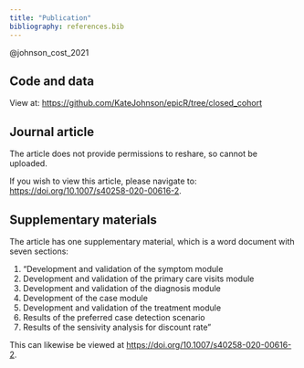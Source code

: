 ```yaml
---
title: "Publication"
bibliography: references.bib
---
```


@johnson_cost_2021

## Code and data

View at: <https://github.com/KateJohnson/epicR/tree/closed_cohort>

## Journal article

The article does not provide permissions to reshare, so cannot be uploaded.

If you wish to view this article, please navigate to: <https://doi.org/10.1007/s40258-020-00616-2>.

## Supplementary materials

The article has one supplementary material, which is a word document with seven sections:

1. "Development and validation of the symptom module
2. Development and validation of the primary care visits module
3. Development and validation of the diagnosis module
4. Development of the case module
5. Development and validation of the treatment module
6. Results of the preferred case detection scenario
7. Results of the sensivity analysis for discount rate"

This can likewise be viewed at <https://doi.org/10.1007/s40258-020-00616-2>.